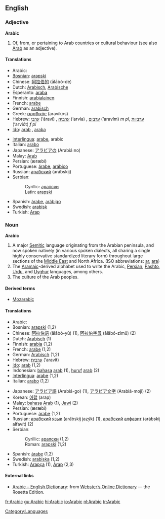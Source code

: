 ==English==

===Adjective===
'''Arabic'''

# Of, from, or pertaining to Arab countries or cultural behaviour (see also [[Arab]] as an adjective).

====Translations====
{{top}}
*Arabic: {{ARchar|[[عربي]]}} {{Unicode|(ʕárabi)}}         
*[[Bosnian]]: [[arapski]] {{m}}
*Chinese: [[阿拉伯的]] (ālābó-de)
*Dutch: [[Arabisch]], [[Arabische]]
*Esperanto: [[araba]]
*Finnish: [[arabialainen]]
*French: [[arabe]]
*German: [[arabisch]]
*Greek: [[αραβικός]] (aravikós)
*Hebrew: [[ערבי]] (‘áravi) {{m}}, [[ערביה]] (‘arvía) {{f}}, [[ערבים]] (‘aravím) ''m pl'', [[ערביות]] (‘arviót) ''f pl''
*[[Ido]]: [[arab]] {{m}}, [[araba]] {{f}}
{{mid}}
*[[Interlingua]]: [[arabe]], arabic
*Italian: [[arabo]]
*Japanese: [[アラビア]][[の]] (Arabiá no)
*Malay: [[Arab]]
*Persian: {{FAchar|[[عربی|عَرَبی]]}} (æræbi)
*Portuguese: [[árabe]], [[arábico]]
*Russian: [[арабский]] (arábskij) {{m}}
*Serbian:
*:Cyrillic: [[арапски]] {{m}}
*:Latin: [[arapski]] {{m}}
*Spanish: [[árabe]], [[arábigo]]
*Swedish: [[arabisk]]
*Turkish: [[Arap]]
{{bottom}}

===Noun===
'''Arabic'''

# A major [[Semitic]] language originating from the Arabian peninsula, and now spoken natively (in various spoken dialects, all sharing a single highly conservative standardized literary form) throughout large sections of the [[Middle East]] and North Africa. (ISO abbreviations: [[ar]], [[ara]])
# The [[Aramaic]]-derived alphabet used to write the Arabic, [[Persian]], [[Pashto]], [[Urdu]], and [[Uyghur]] languages, among others.
# The culture of the Arab peoples.

====Derived terms====
*[[Mozarabic]]

====Translations====
{{top}}
*Arabic: {{ARchar|[[العربية]]}} {{Unicode|(al-ʕarabíyya)}}
*Bosnian: [[arapski]] (1,2)
*Chinese: [[阿拉伯语]] (ālābó-yǔ) (1), [[阿拉伯字母]] (ālābó-zìmǔ) (2)
*Dutch: [[Arabisch]] {{n}} (1)
*Finnish: [[arabia]] (1,2)
*French: [[arabe]] (1,2)
*German: [[Arabisch]] (1,2)
*Hebrew: [[ערבית]] (‘aravít)
*[[Ido]]: [[arab]] (1,2)
*Indonesian: [[bahasa]] [[arab]] (1), [[huruf]] [[arab]] (2)
*[[Interlingua]]: [[arabe]] (1,2)
*Italian: [[arabo]] (1,2)
{{mid}}
*Japanese: [[アラビア語]] (Arabiá-go) (1), [[アラビア文字]] (Arabiá-moji) (2)
*Korean: [[아랍]] (arap)
*Malay: [[bahasa]] [[Arab]] (1), [[Jawi]] (2)
*Persian: {{FAchar|[[عربی|عَرَبی]]}} (æræbi)
*Portuguese: [[árabe]] {{m}} (1,2)
*Russian: [[арабский]] [[язык]] (arábskij jazýk) (1), [[арабский]] [[алфавит]] (arábskij alfavít) (2) 
*Serbian:
*:Cyrillic: [[арапски]] {{m}} (1,2)
*:Roman: [[arapski]] {{m}} (1,2)
*Spanish: [[árabe]] {{m}} (1,2)
*Swedish: [[arabiska]] (1,2)
*Turkish: [[Arapça]] (1), [[Arap]] (2,3)
{{bottom}}

====External links====
{{interwiktionary|code=ar}}
{{wikipedia}}
*[http://www.websters-online-dictionary.org/definition/Arabic-english/ Arabic – English Dictionary]: from [http://www.websters-online-dictionary.org Webster’s Online Dictionary] — the Rosetta Edition.

[[Category:Languages]]
[[fr:Arabic]]
[[gu:Arabic]]
[[hi:Arabic]]
[[io:Arabic]]
[[nl:Arabic]]
[[tr:Arabic]]